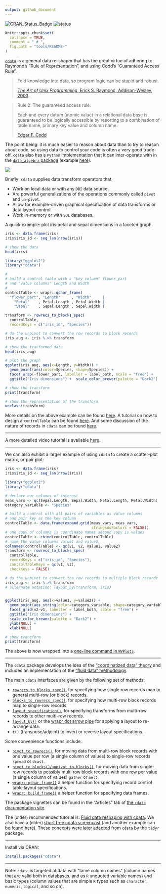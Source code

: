 ```yaml
---
output: github_document
---
```


[![CRAN_Status_Badge](https://www.r-pkg.org/badges/version/cdata)](https://cran.r-project.org/package=cdata)
[![status](https://tinyverse.netlify.com/badge/cdata)](https://CRAN.R-project.org/package=cdata)

<!-- README.md is generated from README.Rmd. Please edit that file -->


```r
knitr::opts_chunk$set(
  collapse = TRUE,
  comment = " # ",
  fig.path = "tools/README-"
)
```


[`cdata`](https://CRAN.R-project.org/package=cdata) is a general data re-shaper that has the great virtue of adhering to Raymond's "Rule of Representation", and using Codd's "Guaranteed Access Rule".

> Fold knowledge into data, so program logic can be stupid and robust.
>
> [*The Art of Unix Programming*, Erick S. Raymond, Addison-Wesley, 2003](http://www.catb.org/esr/writings/taoup/html/ch01s06.html#id2878263)

> Rule 2: The guaranteed access rule.
>
> Each and every datum (atomic value) in a relational data base is guaranteed to be logically accessible by resorting to a combination of table name, primary key value and column name.
>
> [Edgar F. Codd](https://en.wikipedia.org/wiki/Codd%27s_12_rules)

The point being: it is much easier to reason about data than to try to reason about code, so using data to control your code is often a very good trade-off.  `cdata` also has a `Python` implementation that it can inter-operate with in the [`data_algebra` package](https://github.com/WinVector/data_algebra) (example [here](https://github.com/WinVector/data_algebra/blob/master/Examples/cdata/cdata.ipynb)).


![](https://raw.githubusercontent.com/WinVector/cdata/master/tools/cdata.png)

Briefly: `cdata` supplies data transform operators that:

 * Work on local data or with any `DBI` data source.
 * Are powerful generalizations of the operations commonly called `pivot` and `un-pivot`.
 * Allow for example-driven graphical specification of data transforms or data layout control.
 * Work in-memory or with `SQL` databases.

A quick example: plot iris petal and sepal dimensions in a faceted graph.


```r
iris <- data.frame(iris)
iris$iris_id <- seq_len(nrow(iris))

# show the data
head(iris)

library("ggplot2")
library("cdata")

#
# build a control table with a "key column" flower_part
# and "value columns" Length and Width
#
controlTable <- wrapr::qchar_frame(
  "flower_part", "Length"     , "Width"     |
    "Petal"    , Petal.Length , Petal.Width |
    "Sepal"    , Sepal.Length , Sepal.Width )

transform <- rowrecs_to_blocks_spec(
  controlTable,
  recordKeys = c("iris_id", "Species"))

# do the unpivot to convert the row records to block records
iris_aug <- iris %.>% transform

# show the tranformed data
head(iris_aug)

# plot the graph
ggplot(iris_aug, aes(x=Length, y=Width)) +
  geom_point(aes(color=Species, shape=Species)) + 
  facet_wrap(~flower_part, labeller = label_both, scale = "free") +
  ggtitle("Iris dimensions") +  scale_color_brewer(palette = "Dark2")

# show the transform
print(transform)

# show the representation of the transform
unclass(transform)
```

More details on the above example can be found [here](https://win-vector.com/2018/10/21/faceted-graphs-with-cdata-and-ggplot2/). A tutorial on how to design a `controlTable` can be found [here](https://winvector.github.io/cdata/articles/design.html).  And some discussion of the nature of records in `cdata` can be found [here](https://winvector.github.io/cdata/articles/blocksrecs.html).

----

A more detailed video tutorial is available [here](https://github.com/WinVector/cdata/blob/master/Examples/OrderedGrouping/OrderedGrouping.md).

----

We can also exhibit a larger example of using `cdata` to create a scatter-plot matrix, or pair plot:

```r

iris <- data.frame(iris)
iris$iris_id <- seq_len(nrow(iris))

library("ggplot2")
library("cdata")

# declare our columns of interest
meas_vars <- qc(Sepal.Length, Sepal.Width, Petal.Length, Petal.Width)
category_variable <- "Species"

# build a control with all pairs of variables as value columns
# and pair_key as the key column
controlTable <- data.frame(expand.grid(meas_vars, meas_vars, 
                                       stringsAsFactors = FALSE))
# one copy of columns is coordinate names second copy is values
controlTable <- cbind(controlTable, controlTable)
# name the value columns value1 and value2
colnames(controlTable) <- qc(v1, v2, value1, value2)
transform <- rowrecs_to_blocks_spec(
  controlTable,
  recordKeys = c("iris_id", "Species"),
  controlTableKeys = qc(v1, v2),
  checkKeys = FALSE)

# do the unpivot to convert the row records to multiple block records
iris_aug <- iris %.>% transform
# alternate notation: layout_by(transform, iris)


ggplot(iris_aug, aes(x=value1, y=value2)) +
  geom_point(aes_string(color=category_variable, shape=category_variable)) + 
  facet_grid(v2~v1, labeller = label_both, scale = "free") +
  ggtitle("Iris dimensions") +
  scale_color_brewer(palette = "Dark2") +
  ylab(NULL) + 
  xlab(NULL)

# show transform
print(transform)
```


The above is now wrapped into a [one-line command in `WVPlots`](https://winvector.github.io/WVPlots/reference/PairPlot.html).


----

The `cdata` package develops the idea of the ["coordinatized data" theory](https://winvector.github.io/FluidData/RowsAndColumns.html) and includes an implementation of the ["fluid data" methodology](https://winvector.github.io/FluidData/FluidData.html).   

The main `cdata` interfaces are given by the following set of methods:

  * [`rowrecs_to_blocks_spec()`](https://winvector.github.io/cdata/reference/rowrecs_to_blocks_spec.html), for specifying how single row records map to general multi-row (or block) records.
  * [`blocks_to_rowrecs_spec()`](https://winvector.github.io/cdata/reference/blocks_to_rowrecs_spec.html), for specifying how multi-row block records map to single-row records.
  * [`layout_specification()`](https://winvector.github.io/cdata/reference/layout_specification.html), for specifying transforms from multi-row records to other multi-row records.
  * [`layout_by()`](https://winvector.github.io/cdata/reference/layout_by.html) or the [wrapr dot arrow pipe](https://winvector.github.io/wrapr/reference/dot_arrow.html) for applying a layout to re-arrange data.
  * `t()` (transpose/adjoint) to invert or reverse layout specifications.

Some convenience functions include:

  * [`pivot_to_rowrecs()`](https://winvector.github.io/cdata/reference/pivot_to_rowrecs.html), for moving data from multi-row block records with one value per row (a single column of values) to single-row records `spread` or `dcast`.
  * [`pivot_to_blocks()`/`unpivot_to_blocks()`](https://winvector.github.io/cdata/reference/unpivot_to_blocks.html), for moving data from single-row records to possibly multi row block records with one row per value (a single column of values) `gather` or `melt`.
  * [`wrapr::qchar_frame()`](https://winvector.github.io/wrapr/reference/qchar_frame.html) a helper function for specifying record control table layout specifications.
 * [`wrapr::build_frame()`](https://winvector.github.io/wrapr/reference/build_frame.html) a helper function for specifying data frames.
  
The package vignettes can be found in the "Articles" tab of [the `cdata` documentation site](https://winvector.github.io/cdata/).

The (older) recommended tutorial is: [Fluid data reshaping with cdata](https://winvector.github.io/FluidData/FluidDataReshapingWithCdata.html). We also have a (older) [short free cdata screencast](https://youtu.be/4cYbP3kbc0k) (and another example can be found [here](https://winvector.github.io/FluidData/DataWranglingAtScale.html)).  These concepts were later adapted from `cdata` by the `tidyr` package.

----

Install via CRAN:

```r
install.packages("cdata")
```

----



Note: `cdata` is targeted at data with "tame column names" (column names that are valid both in databases, and as `R` unquoted variable names) and basic types (column values that are simple `R` types such as `character`, `numeric`, `logical`, and so on). 



